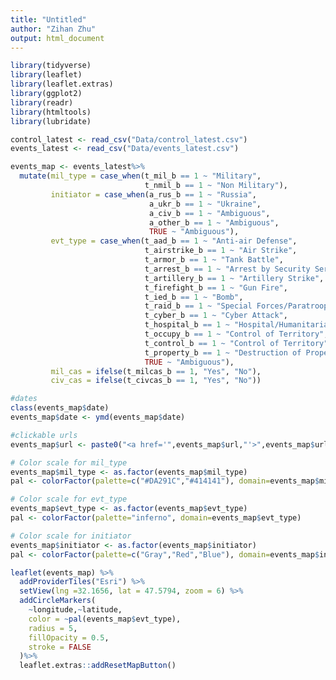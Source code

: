 ```yaml
---
title: "Untitled"
author: "Zihan Zhu"
output: html_document
---
```


```r
library(tidyverse)
library(leaflet)
library(leaflet.extras)
library(ggplot2)
library(readr)
library(htmltools)
library(lubridate)
```


```r
control_latest <- read_csv("Data/control_latest.csv")
events_latest <- read_csv("Data/events_latest.csv")
```

```r
events_map <- events_latest%>%
  mutate(mil_type = case_when(t_mil_b == 1 ~ "Military",
                              t_nmil_b == 1 ~ "Non Military"),
         initiator = case_when(a_rus_b == 1 ~ "Russia",
                               a_ukr_b == 1 ~ "Ukraine",
                               a_civ_b == 1 ~ "Ambiguous",
                               a_other_b == 1 ~ "Ambiguous",
                               TRUE ~ "Ambiguous"),
         evt_type = case_when(t_aad_b == 1 ~ "Anti-air Defense",
                              t_airstrike_b == 1 ~ "Air Strike",
                              t_armor_b == 1 ~ "Tank Battle",
                              t_arrest_b == 1 ~ "Arrest by Security Services",
                              t_artillery_b == 1 ~ "Artillery Strike",
                              t_firefight_b == 1 ~ "Gun Fire",
                              t_ied_b == 1 ~ "Bomb",
                              t_raid_b == 1 ~ "Special Forces/Paratroopers",
                              t_cyber_b == 1 ~ "Cyber Attack",
                              t_hospital_b == 1 ~ "Hospital/Humanitarian Attack",
                              t_occupy_b == 1 ~ "Control of Territory",
                              t_control_b == 1 ~ "Control of Territory",
                              t_property_b == 1 ~ "Destruction of Property",
                              TRUE ~ "Ambiguous"),
         mil_cas = ifelse(t_milcas_b == 1, "Yes", "No"),
         civ_cas = ifelse(t_civcas_b == 1, "Yes", "No"))

#dates
class(events_map$date)
events_map$date <- ymd(events_map$date)

#clickable urls
events_map$url <- paste0("<a href='",events_map$url,"'>",events_map$url,"</a>")

# Color scale for mil_type
events_map$mil_type <- as.factor(events_map$mil_type)
pal <- colorFactor(palette=c("#DA291C","#414141"), domain=events_map$mil_type)

# Color scale for evt_type
events_map$evt_type <- as.factor(events_map$evt_type)
pal <- colorFactor(palette="inferno", domain=events_map$evt_type)

# Color scale for initiator
events_map$initiator <- as.factor(events_map$initiator)
pal <- colorFactor(palette=c("Gray","Red","Blue"), domain=events_map$initiator)
```



```r
leaflet(events_map) %>%
  addProviderTiles("Esri") %>%
  setView(lng =32.1656, lat = 47.5794, zoom = 6) %>%
  addCircleMarkers(
    ~longitude,~latitude,
    color = ~pal(events_map$evt_type),
    radius = 5,
    fillOpacity = 0.5,
    stroke = FALSE
  )%>%
  leaflet.extras::addResetMapButton()
```

















